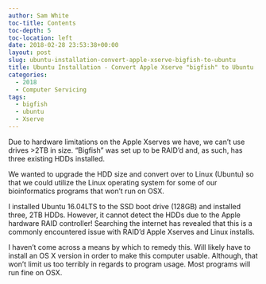 ```yaml
---
author: Sam White
toc-title: Contents
toc-depth: 5
toc-location: left
date: 2018-02-28 23:53:38+00:00
layout: post
slug: ubuntu-installation-convert-apple-xserve-bigfish-to-ubuntu
title: Ubuntu Installation - Convert Apple Xserve "bigfish" to Ubuntu
categories:
  - 2018
  - Computer Servicing
tags:
  - bigfish
  - ubuntu
  - Xserve
---
```


Due to hardware limitations on the Apple Xserves we have, we can't use drives >2TB in size. "Bigfish" was set up to be RAID'd and, as such, has three existing HDDs installed.

We wanted to upgrade the HDD size and convert over to Linux (Ubuntu) so that we could utilize the Linux operating system for some of our bioinformatics programs that won't run on OSX.

I installed Ubuntu 16.04LTS to the SSD boot drive (128GB) and installed three, 2TB HDDs. However, it cannot detect the HDDs due to the Apple hardware RAID controller! Searching the internet has revealed that this is a commonly encountered issue with RAID'd Apple Xserves and Linux installs.

I haven't come across a means by which to remedy this. Will likely have to install an OS X version in order to make this computer usable. Although, that won't limit us too terribly in regards to program usage. Most programs will run fine on OSX.
